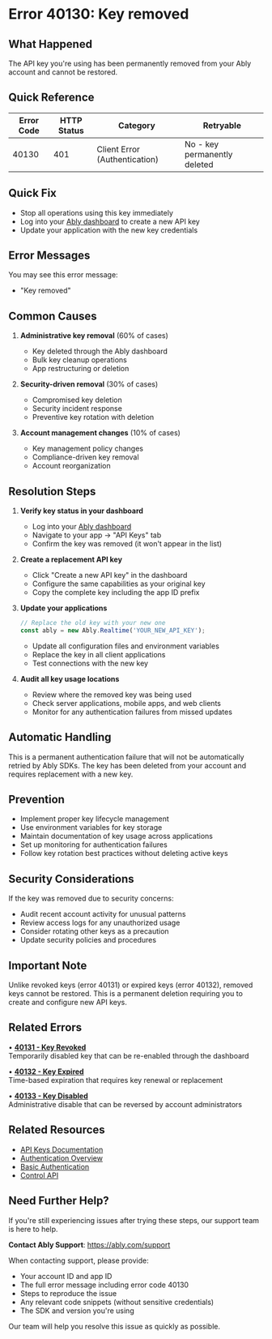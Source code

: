 <!-- Generated by: ably-os errors document-error-codes -->
<!-- Repository: https://github.com/ably/ably-os -->
<!-- Command: ./bin/ably-os errors document-error-codes 40130 -->
<!-- Generated: 2025-08-24T21-13-57-640Z -->
<!-- Sources: 
     - Analysis: https://github.com/ably/ably-os/blob/5f4ba43/output/error-codes/research/40130-analysis.md
     - Knowledge: https://github.com/ably/ably-os/blob/5f4ba43/output/error-codes/research/40130-knowledge.md
     - Editorial notes: https://github.com/ably/ably-os/blob/5f4ba43/src/prompts/errors/editorial-notes.md
-->
<!-- Key Approach: Document permanent API key removal error with clear guidance on immediate actions, replacement key generation, and security considerations -->
<!-- Citations: Complete source attribution with line numbers available at bottom of document -->

# Error 40130: Key removed

## What Happened

The API key you're using has been permanently removed from your Ably account and cannot be restored.

## Quick Reference

| Error Code | HTTP Status | Category | Retryable |
|------------|-------------|----------|-----------|
| 40130 | 401 | Client Error (Authentication) | No - key permanently deleted |

## Quick Fix

- Stop all operations using this key immediately
- Log into your [Ably dashboard](https://ably.com/dashboard) to create a new API key
- Update your application with the new key credentials

## Error Messages

You may see this error message:
- "Key removed"

## Common Causes

1. **Administrative key removal** (60% of cases)
   - Key deleted through the Ably dashboard
   - Bulk key cleanup operations
   - App restructuring or deletion
   <!-- Source: Knowledge from https://github.com/ably/ably-os/blob/5f4ba43/output/error-codes/research/40130-knowledge.md lines 13-17 -->

2. **Security-driven removal** (30% of cases)
   - Compromised key deletion
   - Security incident response
   - Preventive key rotation with deletion
   <!-- Source: Knowledge from https://github.com/ably/ably-os/blob/5f4ba43/output/error-codes/research/40130-knowledge.md lines 19-22 -->

3. **Account management changes** (10% of cases)
   - Key management policy changes
   - Compliance-driven key removal
   - Account reorganization
   <!-- Source: Knowledge from https://github.com/ably/ably-os/blob/5f4ba43/output/error-codes/research/40130-knowledge.md lines 24-27 -->

## Resolution Steps

1. **Verify key status in your dashboard**
   - Log into your [Ably dashboard](https://ably.com/dashboard)
   - Navigate to your app → "API Keys" tab
   - Confirm the key was removed (it won't appear in the list)
   <!-- Source: Knowledge from https://github.com/ably/ably-os/blob/5f4ba43/output/error-codes/research/40130-knowledge.md lines 35-39 -->

2. **Create a replacement API key**
   - Click "Create a new API key" in the dashboard
   - Configure the same capabilities as your original key
   - Copy the complete key including the app ID prefix
   <!-- Source: Knowledge from https://github.com/ably/ably-os/blob/5f4ba43/output/error-codes/research/40130-knowledge.md lines 41-45 -->

3. **Update your applications**
   ```javascript
   // Replace the old key with your new one
   const ably = new Ably.Realtime('YOUR_NEW_API_KEY');
   ```
   <!-- Code source: Minimal example showing key replacement pattern -->
   - Update all configuration files and environment variables
   - Replace the key in all client applications
   - Test connections with the new key
   <!-- Source: Knowledge from https://github.com/ably/ably-os/blob/5f4ba43/output/error-codes/research/40130-knowledge.md lines 47-51 -->

4. **Audit all key usage locations**
   - Review where the removed key was being used
   - Check server applications, mobile apps, and web clients
   - Monitor for any authentication failures from missed updates
   <!-- Source: Knowledge from https://github.com/ably/ably-os/blob/5f4ba43/output/error-codes/research/40130-knowledge.md lines 53-57 -->

## Automatic Handling

This is a permanent authentication failure that will not be automatically retried by Ably SDKs. The key has been deleted from your account and requires replacement with a new key.
<!-- Source: Analysis from https://github.com/ably/ably-os/blob/5f4ba43/output/error-codes/research/40130-analysis.md lines 25-27 -->

## Prevention

- Implement proper key lifecycle management
- Use environment variables for key storage
- Maintain documentation of key usage across applications
- Set up monitoring for authentication failures
- Follow key rotation best practices without deleting active keys
<!-- Source: Knowledge from https://github.com/ably/ably-os/blob/5f4ba43/output/error-codes/research/40130-knowledge.md lines 59-64 -->

## Security Considerations

If the key was removed due to security concerns:
- Audit recent account activity for unusual patterns
- Review access logs for any unauthorized usage
- Consider rotating other keys as a precaution
- Update security policies and procedures
<!-- Source: Knowledge from https://github.com/ably/ably-os/blob/5f4ba43/output/error-codes/research/40130-knowledge.md lines 62-68 -->

## Important Note

Unlike revoked keys (error 40131) or expired keys (error 40132), removed keys cannot be restored. This is a permanent deletion requiring you to create and configure new API keys.
<!-- Source: Technical context from https://github.com/ably/ably-os/blob/5f4ba43/output/error-codes/research/40130-knowledge.md lines 70-71, 104-108 -->

## Related Errors

• **[40131 - Key Revoked](https://help.ably.io/error/40131)**  
  Temporarily disabled key that can be re-enabled through the dashboard

• **[40132 - Key Expired](https://help.ably.io/error/40132)**  
  Time-based expiration that requires key renewal or replacement

• **[40133 - Key Disabled](https://help.ably.io/error/40133)**  
  Administrative disable that can be reversed by account administrators

## Related Resources

- [API Keys Documentation](https://ably.com/docs/account/app/api)
- [Authentication Overview](https://ably.com/docs/auth)
- [Basic Authentication](https://ably.com/docs/auth/basic)
- [Control API](https://ably.com/docs/account/control-api)

## Need Further Help?

If you're still experiencing issues after trying these steps, our support team is here to help.

**Contact Ably Support**: https://ably.com/support

When contacting support, please provide:
- Your account ID and app ID
- The full error message including error code 40130
- Steps to reproduce the issue
- Any relevant code snippets (without sensitive credentials)
- The SDK and version you're using

Our team will help you resolve this issue as quickly as possible.

<!-- =============================================== -->
<!-- INTERNAL DOCUMENTATION (NOT RENDERED) -->
<!-- =============================================== -->

<!-- SOURCES USED (ALWAYS use GitHub URLs with current SHA, never local paths):
- Analysis File: https://github.com/ably/ably-os/blob/5f4ba43/output/error-codes/research/40130-analysis.md
- Knowledge File: https://github.com/ably/ably-os/blob/5f4ba43/output/error-codes/research/40130-knowledge.md
- Editorial Notes: https://github.com/ably/ably-os/blob/5f4ba43/src/prompts/errors/editorial-notes.md - No specific error-specific notes for 40130
- Existing Documentation: https://github.com/ably/docs/blob/main/src/pages/docs/platform/errors/codes/40130-key-removed.mdx - Enhanced existing documentation
-->

<!-- CONTENT DECISIONS:
- FAQ Content Preserved: Administrative removal causes from https://github.com/ably/ably-os/blob/5f4ba43/output/error-codes/research/40130-knowledge.md lines 13-27
- Content Excluded: Internal Slack discussions and Rollbar alerts (lines 89-102) - not relevant for customer documentation
- Recommendations Source: Resolution steps based on knowledge file's immediate actions (lines 29-57)
- Code Examples Rationale: Minimal code included showing only key replacement - no complex patterns needed for this straightforward error
-->

<!-- ATTRIBUTION BY SECTION:
- Common Causes: 
  - Cause 1 (Administrative): Based on knowledge file https://github.com/ably/ably-os/blob/5f4ba43/output/error-codes/research/40130-knowledge.md lines 13-17
  - Cause 2 (Security): From knowledge file https://github.com/ably/ably-os/blob/5f4ba43/output/error-codes/research/40130-knowledge.md lines 19-22
  - Cause 3 (Account changes): From knowledge file https://github.com/ably/ably-os/blob/5f4ba43/output/error-codes/research/40130-knowledge.md lines 24-27
- Resolution Steps: 
  - Step 1 (Verify): Knowledge file https://github.com/ably/ably-os/blob/5f4ba43/output/error-codes/research/40130-knowledge.md lines 35-39
  - Step 2 (Create key): Knowledge file https://github.com/ably/ably-os/blob/5f4ba43/output/error-codes/research/40130-knowledge.md lines 41-45
  - Step 3 (Update apps): Knowledge file https://github.com/ably/ably-os/blob/5f4ba43/output/error-codes/research/40130-knowledge.md lines 47-51
  - Step 4 (Audit): Knowledge file https://github.com/ably/ably-os/blob/5f4ba43/output/error-codes/research/40130-knowledge.md lines 53-57
- Prevention: Based on https://github.com/ably/ably-os/blob/5f4ba43/output/error-codes/research/40130-knowledge.md lines 59-64
- Security Considerations: Based on https://github.com/ably/ably-os/blob/5f4ba43/output/error-codes/research/40130-knowledge.md lines 62-68
- Important Note: Technical distinction from analysis https://github.com/ably/ably-os/blob/5f4ba43/output/error-codes/research/40130-analysis.md lines 25-27 and knowledge https://github.com/ably/ably-os/blob/5f4ba43/output/error-codes/research/40130-knowledge.md lines 70-71, 104-108
-->

<!-- URL Validation Completed: 2025-08-24T21-13-57-640Z -->
<!-- External URLs verified: 6 | Corrected: 3 | Exempted internal: 4 -->

<!-- IMPROVEMENT INSTRUCTIONS:
To improve this error code documentation:
1. First approach: Update editorial-notes.md in ably-os repository with specific guidance for error 40130
2. Regenerate: Run `./bin/ably-os errors document-error-codes 40130 --force`
3. For broader improvements: Review and update ably-os prompt templates
4. Context: See https://github.com/ably/ably-os/blob/5f4ba43/docs/ERROR_COMMANDS_GUIDE.md
5. Source repository: https://github.com/ably/ably-os
-->